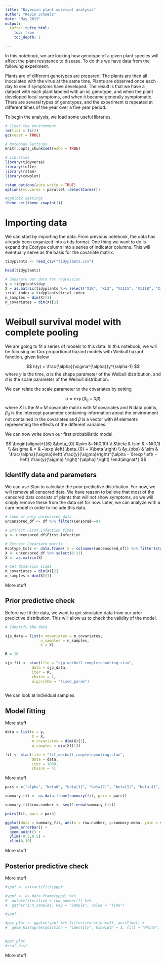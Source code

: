 ```yaml
---
title: "Bayesian plant survival analysis"
author: "Kevin Schoelz"
date: "May 2019"
output:
  tufte::tufte_html:
    toc: true
    toc_depth: 1

---
```



In this notebook, we are looking how genotype of a given plant species will affect the plant resistance to disease. To do this we have data from the following experiment.

Plants are of different genotypes are prepared. The plants are then all inoculated with the virus at the same time. Plants are observed once each day to see if symptoms have developed. The result is that we have a dataset with each plant labeled with an id, genotype, and when the plant developed local symptoms, and when it became generally symptomatic. There are several types of genotypes, and the experiment is repeated at different times of the year over a five year period.

To begin the analysis, we load some useful libraries.

```r

# Clear the environment
rm(list = ls())
gc(reset = TRUE)

# Notebook Settings
knitr::opts_chunk$set(echo = TRUE)

# Libraries
library(tidyverse)
library(tufte)
library(rstan)
library(cowplot)

rstan_options(auto_write = TRUE)
options(mc.cores = parallel::detectCores())

#ggplot2 settings
theme_set(theme_cowplot())

```

# Importing data

We can start by importing the data. From previous notebook, the data has already been organized into a tidy format. One thing we want to do is expand the Ecotype column into a series of indicator columns. This will eventually serve as the basis for the covariate matrix.

```r

tidyplants <- read_csv("tidyplants.csv")

head(tidyplants)

# Separate out data for regression
y = tidyplants$day
X = as.matrix(tidyplants %>% select("XIK", "XI2", "VIIIA", "VIIIB", "XIB", "XIA", "CHUP"))
trial_index = tidyplants$trial_index
n_samples = dim(X)[1]
n_covariates = dim(X)[2]

```


# Weibull survival model with complete pooling

We are going to fit a series of models to this data. In this notebook, we will be focusing on Cox proportional hazard models with Weibull hazard function, given below

$$
h(y) = \frac{\alpha}{\sigma^{\alpha}}y^{\alpha-1}
$$
where $y$ is the time, $\alpha$ is the shape parameter of the Weibull distribution, and $\sigma$ is the scale parameter of the Weibull distribution.

We can relate the scale parameter to the covariates by setting

$$
\sigma = \exp \left( \beta_{0} + X\beta \right)
$$
where $X$ is the $N \times M$ covariate matrix with $M$ covariates and $N$ data points, $\beta_{0}$ is the intercept parameter containing information about the environment not contained in the covariates and $\beta$ is a vector with $M$ elements representing the effects of the different variables.

We can now write down our first probabilisitic model.

$$
\begin{alignat*}{6}
&\beta_{0} &\sim &~N(0,10) \\
&\beta & \sim & ~N(0,1) \\
&\sigma & = & ~\exp \left( \beta_{0} + X\beta \right) \\
&y_{obs} & \sim & \frac{\alpha}{\sigma}\left( \frac{y}{\sigma}\right)^{\alpha - 1}\exp \left( -\left( \frac{y}{\sigma} \right)^{\alpha} \right)
\end{alignat*}
$$

## Identify data and parameters

We can use Stan to calculate the prior predictive distribution. For now, we will remove all censored data. We have reason to believe that most of the censored data consists of plants that will not show symptoms, so we will simply remove these from the data set for now. Later, we can analyze with a cure model in order to include this data.

```r

# Look at only uncensored data
uncensored_df <- df %>% filter(Censored==0)

# Extract First.Infection times
y <- uncensored_df$First.Infection

# Extract Covariate matrix
Ecotype_Cols <- data.frame( X = colnames(uncensored_df)) %>% filter(startsWith(as.character(X), "Ecotype_"))
X <- uncensored_df %>% select(6:11)
X <- as.matrix(X)

# Get dimension sizes
n_covariates = dim(X)[2]
n_samples = dim(X)[1]

```

More stuff

## Prior predictive check

Before we fit the data, we want to get simulated data from our prior predictive distribution. This will allow us to check the validity of the model.

```r

# Identify the data

sjp_data = list(n_covariates = n_covariates,
                n_samples = n_samples,
                X = X)

R = 10

sjp_fit <- stan(file = "sjp_weibull_completepooling.stan",
            data = sjp_data,
            iter = R,
            chains = 1,
            algorithm = "Fixed_param")
          

```

We can look at individual samples.

## Model fitting

More stuff

```r

data = list(y = y,
            X = X,
            n_covariates = dim(X)[2],
            n_samples = dim(X)[1])

fit <- stan(file = "fit_weibull_completepooling.stan",
            data = data,
            iter = 1000,
            chains = 4)


```

More stuff

```r

pars = c("alpha", "beta0", "beta[1]", "beta[2]", "beta[3]", "beta[4]", "beta[5]", "beta[6]")

summary_fit <- as.data.frame(summary(fit, pars = pars))

summary_fit$row.number <- seq(1:nrow(summary_fit))

pairs(fit, pars = pars)

ggplot(data = summary_fit, aes(x = row.number, y=summary.mean, ymin = summary.2.5., ymax=summary.97.5.)) +
  geom_errorbar() +
  geom_point() +
  ylim(-0.5,0.5) +
  xlim(0,10)

```

More stuff

## Posterior predictive check

More stuff

```r

#yppf <- extract(fit)$yppf

#yppf <- as.data.frame(yppf) %>%
#  mutate(iteration = row_number()) %>%
#  gather(1:n_samples, key = "Sample", value = "Time")

#yppf

#ppc_plot <- ggplot(yppf %>% filter(iteration==1), aes(Time)) +
#  geom_histogram(position = "identity", binwidth = 1, fill = "White", color = "Black")

    
#ppc_plot
#real_hist
```

More stuff


